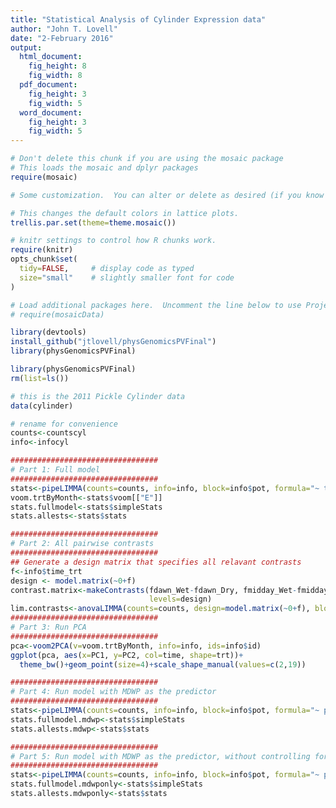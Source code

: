 ```yaml
---
title: "Statistical Analysis of Cylinder Expression data"
author: "John T. Lovell"
date: "2-February 2016"
output:
  html_document:
    fig_height: 8
    fig_width: 8
  pdf_document:
    fig_height: 3
    fig_width: 5
  word_document:
    fig_height: 3
    fig_width: 5
---
```



```r
# Don't delete this chunk if you are using the mosaic package
# This loads the mosaic and dplyr packages
require(mosaic)
```

```r
# Some customization.  You can alter or delete as desired (if you know what you are doing).

# This changes the default colors in lattice plots.
trellis.par.set(theme=theme.mosaic())  

# knitr settings to control how R chunks work.
require(knitr)
opts_chunk$set(
  tidy=FALSE,     # display code as typed
  size="small"    # slightly smaller font for code
)
```

```r
# Load additional packages here.  Uncomment the line below to use Project MOSAIC data sets.
# require(mosaicData)   
```

```r
library(devtools)
install_github("jtlovell/physGenomicsPVFinal")
library(physGenomicsPVFinal)
```

```r
library(physGenomicsPVFinal)
rm(list=ls())

# this is the 2011 Pickle Cylinder data
data(cylinder)

# rename for convenience
counts<-countscyl
info<-infocyl

#################################
# Part 1: Full model
#################################
stats<-pipeLIMMA(counts=counts, info=info, block=info$pot, formula="~ trt * time")
voom.trtByMonth<-stats$voom[["E"]]
stats.fullmodel<-stats$simpleStats
stats.allests<-stats$stats

#################################
# Part 2: All pairwise contrasts
#################################
## Generate a design matrix that specifies all relavant contrasts
f<-info$time_trt
design <- model.matrix(~0+f)
contrast.matrix<-makeContrasts(fdawn_Wet-fdawn_Dry, fmidday_Wet-fmidday_Dry, fdusk_Wet-fdusk_Dry,
                               levels=design)
lim.contrasts<-anovaLIMMA(counts=counts, design=model.matrix(~0+f), block=info$pot, contrast.matrix=contrast.matrix)
#################################
# Part 3: Run PCA
#################################
pca<-voom2PCA(v=voom.trtByMonth, info=info, ids=info$id)
ggplot(pca, aes(x=PC1, y=PC2, col=time, shape=trt))+
  theme_bw()+geom_point(size=4)+scale_shape_manual(values=c(2,19))

#################################
# Part 4: Run model with MDWP as the predictor
#################################
stats<-pipeLIMMA(counts=counts, info=info, block=info$pot, formula="~ psi + time")
stats.fullmodel.mdwp<-stats$simpleStats
stats.allests.mdwp<-stats$stats

#################################
# Part 5: Run model with MDWP as the predictor, without controlling for location or year
#################################
stats<-pipeLIMMA(counts=counts, info=info, block=info$pot, formula="~ psi")
stats.fullmodel.mdwponly<-stats$simpleStats
stats.allests.mdwponly<-stats$stats
```
